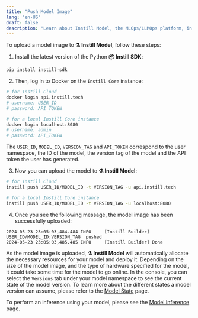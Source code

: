 ```yaml
---
title: "Push Model Image"
lang: "en-US"
draft: false
description: "Learn about Instill Model, the MLOps/LLMOps platform, in the project Instill Core: https://github.com/instill-ai/instill-core"
---
```


To upload a model image to **⚗️ Instill Model**, follow these steps:

1. Install the latest version of the Python **📦 Instill SDK**:

```bash
pip install instill-sdk
```

2. Then, log in to Docker on the `Instill Core` instance:

```bash
# for Instill Cloud
docker login api.instill.tech
# username: USER_ID
# password: API_TOKEN

# for a local Instill Core instance
docker login localhost:8080
# username: admin
# password: API_TOKEN
```

The `USER_ID`, `MODEL_ID`, `VERSION_TAG` and `API_TOKEN` correspond to the user namespace,
the ID of the model, the version tag of the model and the API token the user has generated.

3. Now you can upload the model to **⚗️ Instill Model**:

```bash
# for Instill Cloud
instill push USER_ID/MODEL_ID -t VERSION_TAG -u api.instill.tech

# for a local Instill Core instance
instill push USER_ID/MODEL_ID -t VERSION_TAG -u localhost:8080
```

4. Once you see the following message, the model image has been successfully
   uploaded:

```text
2024-05-23 23:05:03,484.484 INFO     [Instill Builder] USER_ID/MODEL_ID:VERSION_TAG  pushed
2024-05-23 23:05:03,485.485 INFO     [Instill Builder] Done
```

As the model image is uploaded, **⚗️ Instill Model** will automatically allocate
the necessary resources for your model and deploy it. Depending on the size of
the model image, and the type of hardware specified for the model, it could take
some time for the model to go online. In the console, you can select the
`Versions` tab under your model namespace to see the current state of the model
version. To learn more about the different states a model version can assume,
please refer to the [Model State](../state) page.

To perform an inference using your model, please see the [Model
Inference](../inference) page.
